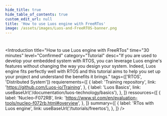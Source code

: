 ```yaml
---
hide_title: true
hide_table_of_contents: true
custom_edit_url: null
title: 'How to use Luos engine with FreeRTos'
image: /assets/images/Luos-and-FreeRTOS-banner.png
---
```



#

<Introduction
  title="How to use Luos engine with FreeRTos"
  time="30 minutes"
  level="Confirmed"
  category="Tutorial"
  desc="If you are used to develop your embedded system with RTOS, you can leverage Luos engine's features without changing the way you design your system. Indeed, Luos engine fits perfectly well with RTOS and this tutorial aims to help you set up your project and understand the benefits it brings."
  tags={['RTOS', 'Distributed System']}
  requierements={[
    {
      label: 'Training repository',
      link: 'https://github.com/Luos-io/Training',
    },
    {
      label: 'Luos Basics',
      link: useBaseUrl('/documentation/luos-technology/basics'),
    },
  ]}
  ressources={[
    {
      label: 'Nucleo-F072RB',
      link: 'https://www.st.com/en/evaluation-tools/nucleo-f072rb.html#overview',
    },
  ]}
  summary={[
    {
      label: 'RTos with Luos engine',
      link: useBaseUrl('/tutorials/freertos'),
    },
  ]}
/>
